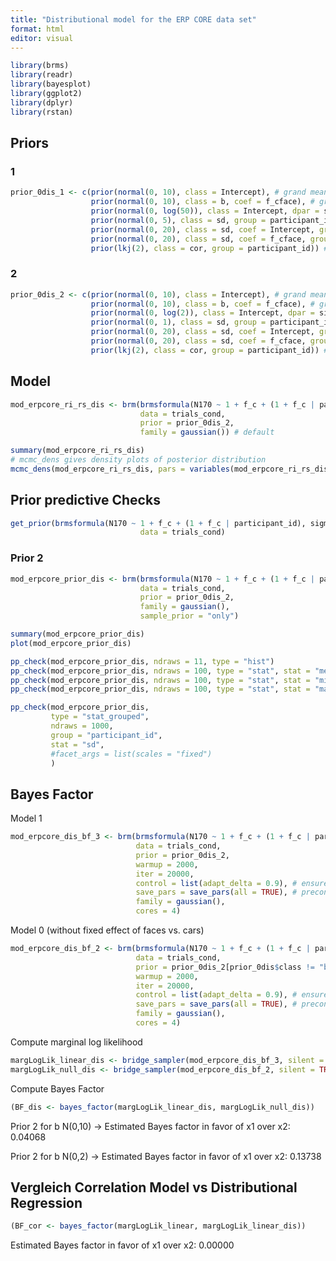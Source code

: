 ```yaml
---
title: "Distributional model for the ERP CORE data set"
format: html
editor: visual
---
```


```r
library(brms)
library(readr)
library(bayesplot)
library(ggplot2)
library(dplyr)
library(rstan)
```


## Priors

### 1

```r
prior_0dis_1 <- c(prior(normal(0, 10), class = Intercept), # grand mean
                  prior(normal(0, 10), class = b, coef = f_cface), # grand beta
                  prior(normal(0, log(50)), class = Intercept, dpar = sigma),
                  prior(normal(0, 5), class = sd, group = participant_id, dpar = sigma), 
                  prior(normal(0, 20), class = sd, coef = Intercept, group = participant_id), # between person variation in mean 
                  prior(normal(0, 20), class = sd, coef = f_cface, group = participant_id), # between person variation in slope
                  prior(lkj(2), class = cor, group = participant_id)) # correlation between random intercept and random slope
```

### 2

```r
prior_0dis_2 <- c(prior(normal(0, 10), class = Intercept), # grand mean
                  prior(normal(0, 10), class = b, coef = f_cface), # grand beta
                  prior(normal(0, log(2)), class = Intercept, dpar = sigma),
                  prior(normal(0, 1), class = sd, group = participant_id, dpar = sigma), 
                  prior(normal(0, 20), class = sd, coef = Intercept, group = participant_id), # between person variation in mean 
                  prior(normal(0, 20), class = sd, coef = f_cface, group = participant_id), # between person variation in slope
                  prior(lkj(2), class = cor, group = participant_id)) # correlation between random intercept and random slope
```


## Model

```r
mod_erpcore_ri_rs_dis <- brm(brmsformula(N170 ~ 1 + f_c + (1 + f_c | participant_id), sigma ~ 1 + (1 | participant_id)),
                             data = trials_cond, 
                             prior = prior_0dis_2,
                             family = gaussian()) # default
```


```r
summary(mod_erpcore_ri_rs_dis)
# mcmc_dens gives density plots of posterior distribution
mcmc_dens(mod_erpcore_ri_rs_dis, pars = variables(mod_erpcore_ri_rs_dis)[1:7])
```


## Prior predictive Checks

```r
get_prior(brmsformula(N170 ~ 1 + f_c + (1 + f_c | participant_id), sigma ~ (1 | participant_id)),
                             data = trials_cond)
```


### Prior 2

```r
mod_erpcore_prior_dis <- brm(brmsformula(N170 ~ 1 + f_c + (1 + f_c | participant_id), sigma ~ (1 | participant_id)),
                             data = trials_cond, 
                             prior = prior_0dis_2,
                             family = gaussian(),
                             sample_prior = "only")
```

```r
summary(mod_erpcore_prior_dis)
plot(mod_erpcore_prior_dis)
```

```r
pp_check(mod_erpcore_prior_dis, ndraws = 11, type = "hist")
pp_check(mod_erpcore_prior_dis, ndraws = 100, type = "stat", stat = "mean")
pp_check(mod_erpcore_prior_dis, ndraws = 100, type = "stat", stat = "min")
pp_check(mod_erpcore_prior_dis, ndraws = 100, type = "stat", stat = "max")
```

```r
pp_check(mod_erpcore_prior_dis,
         type = "stat_grouped",
         ndraws = 1000,
         group = "participant_id",
         stat = "sd",
         #facet_args = list(scales = "fixed")
         )
```

## Bayes Factor

Model 1

```r
mod_erpcore_dis_bf_3 <- brm(brmsformula(N170 ~ 1 + f_c + (1 + f_c | participant_id), sigma ~ 1 + (1 | participant_id)),
                            data = trials_cond, 
                            prior = prior_0dis_2,
                            warmup = 2000,
                            iter = 20000,
                            control = list(adapt_delta = 0.9), # ensure that the posterior sampler is working correctly
                            save_pars = save_pars(all = TRUE), # precondition for performing bridge sampling
                            family = gaussian(),
                            cores = 4)
```

Model 0 (without fixed effect of faces vs. cars)

```r
mod_erpcore_dis_bf_2 <- brm(brmsformula(N170 ~ 1 + f_c + (1 + f_c | participant_id), sigma ~ 1 + (1 | participant_id)),
                            data = trials_cond, 
                            prior = prior_0dis_2[prior_0dis$class != "b", ],
                            warmup = 2000,
                            iter = 20000,
                            control = list(adapt_delta = 0.9), # ensure that the posterior sampler is working correctly
                            save_pars = save_pars(all = TRUE), # precondition for performing bridge sampling
                            family = gaussian(),
                            cores = 4)
```

Compute marginal log likelihood

```r
margLogLik_linear_dis <- bridge_sampler(mod_erpcore_dis_bf_3, silent = TRUE)
margLogLik_null_dis <- bridge_sampler(mod_erpcore_dis_bf_2, silent = TRUE)
```

Compute Bayes Factor

```r
(BF_dis <- bayes_factor(margLogLik_linear_dis, margLogLik_null_dis))
```

Prior 2 for b N(0,10) -\> Estimated Bayes factor in favor of x1 over x2: 0.04068

Prior 2 for b N(0,2) -\> Estimated Bayes factor in favor of x1 over x2: 0.13738


## Vergleich Correlation Model vs Distributional Regression

```r
(BF_cor <- bayes_factor(margLogLik_linear, margLogLik_linear_dis))
```

Estimated Bayes factor in favor of x1 over x2: 0.00000
